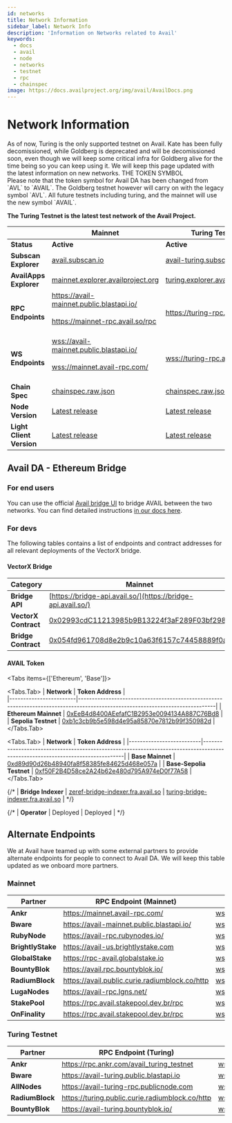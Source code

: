```yaml
---
id: networks
title: Network Information
sidebar_label: Network Info
description: 'Information on Networks related to Avail'
keywords:
  - docs
  - avail
  - node
  - networks
  - testnet
  - rpc
  - chainspec
image: https://docs.availproject.org/img/avail/AvailDocs.png
---
```



# Network Information

<Callout type="info">
As of now, Turing is the only supported testnet on Avail. Kate has been fully decomissioned, while Goldberg is deprecated and will be decomissioned soon, even though we will keep
some critical infra for Goldberg alive for the time being so you can keep using it.
We will keep this page updated with the latest information on new networks.
</Callout>

<Callout emoji="⚠️" type="warning">
THE TOKEN SYMBOL<br/>
Please note that the token symbol for Avail DA has been changed from `AVL` to `AVAIL`.
The Goldberg testnet however will carry on with the legacy symbol `AVL`.
All future testnets including turing, and the mainnet will use the new symbol `AVAIL`.
</Callout>

**The Turing Testnet is the latest test network of the Avail Project.**

|                          | **Mainnet**                                                                                                                                                                                               | **Turing Testnet**                                                                                                               | **Goldberg Testnet**                                                                                                          |
| ------------------------ | ----------------------------------------------------------------------------------------------------------------------------------------------------------------------------------------------------------| ---------------------------------------------------------------------------------------------------------------------------------| ----------------------------------------------------------------------------------------------------------------------------- | 
| **Status**               | **Active**                                                                                                                                                                                                | **Active**                                                                                                                       | **Deprecated**                                                                                                                | 
| **Subscan Explorer**     | [<ins>avail.subscan.io</ins>](https://avail.subscan.io/)                                                                                                                                                  | [<ins>avail-turing.subscan.io</ins>](https://avail-turing.subscan.io/)                                                           | [<ins>avail-goldberg.subscan.io/</ins>](https://avail-goldberg.subscan.io/)                                                   |
| **AvailApps Explorer**   | [<ins>mainnet.explorer.availproject.org</ins>](http://mainnet.explorer.availproject.org/)                                                                                                                 | [<ins>turing.explorer.availproject.org</ins>](http://turing.explorer.availproject.org/)                                          | [<ins>explorer.avail.so</ins>](https://explorer.avail.so/)                                                                    |
| **RPC Endpoints**        | [<ins>https://avail-mainnet.public.blastapi.io/</ins>](https://avail-mainnet.public.blastapi.io/) <br/><br/> [<ins>https://mainnet-rpc.avail.so/rpc</ins>](https://mainnet-rpc.avail.so/rpc) <br/><br/>   | [<ins>https://turing-rpc.avail.so/rpc</ins>](https://turing-rpc.avail.so/rpc)                                                    | [<ins>https://goldberg.avail.tools/api</ins>](https://goldberg.avail.tools/api)                                               |
| **WS Endpoints**         | [<ins>wss://avail-mainnet.public.blastapi.io/</ins>](wss://avail-mainnet.public.blastapi.io/) <br/><br/>  [<ins>wss://mainnet.avail-rpc.com/</ins>](wss://mainnet.avail-rpc.com/)  <br/><br/>             | [<ins>wss://turing-rpc.avail.so/ws</ins>](wss://turing-rpc.avail.so/ws)                                                          | [<ins>wss://goldberg.avail.tools/ws</ins>](wss://goldberg.avail.tools/ws)                                                     |
| **Chain Spec**           | [<ins>chainspec.raw.json</ins>](https://raw.githubusercontent.com/availproject/avail/main/misc/genesis/mainnet.chain.spec.raw.json)                                                                       | [<ins>chainspec.raw.json</ins>](https://github.com/availproject/avail/blob/main/misc/genesis/testnet.turing.chain.spec.raw.json) | [<ins>chainspec.raw.json</ins>](https://github.com/availproject/avail/blob/main/misc/genesis/testnet.goldberg.chain.raw.json) |
| **Node Version**         | [<ins>Latest release</ins>](https://github.com/availproject/avail/releases)                                                                                                                               | [<ins>Latest release</ins>](https://github.com/availproject/avail/releases)                                                     | [<ins>v1.10.0.0</ins>](https://github.com/availproject/avail/releases/tag/v1.10.0.0)                                          |
| **Light Client Version** | [<ins>Latest release</ins>](https://github.com/availproject/avail-light/releases)                                                                                                                         | [<ins>Latest release</ins>](https://github.com/availproject/avail-light/releases)                                                | [<ins>v1.7.6</ins>](https://github.com/availproject/avail-light/releases/tag/v1.7.6)                                          |

## Avail DA - Ethereum Bridge

### For end users

You can use the official [Avail bridge UI](https://bridge.availproject.org/) to bridge AVAIL between the two networks.
You can find detailed instructions [in our docs here](/docs/end-user-guide/vectorx).

### For devs

The following tables contains a list of endpoints and contract addresses for all relevant
deployments of the VectorX bridge.

#### VectorX Bridge

| **Category**                  | **Mainnet**                                                                                                                                             | **Testnet**                                                                                     |                              
|-------------------------------|---------------------------------------------------------------------------------------------------------------------------|-------------------------------------------------------------------------------------------------------------------------------|
| **Bridge API**                | [https://bridge-api.avail.so/](https://bridge-api.avail.so/)                                                              | [https://turing-bridge-api.avail.so/](https://turing-bridge-api.avail.so/)                                                    |
| **VectorX Contract**          | [0x02993cdC11213985b9B13224f3aF289F03bf298d](https://etherscan.io/address/0x02993cdC11213985b9B13224f3aF289F03bf298d)     | [0xe542db219a7e2b29c7aeaeace242c9a2cd528f96](https://sepolia.etherscan.io/address/0xe542db219a7e2b29c7aeaeace242c9a2cd528f96) |
| **Bridge Contract**           | [0x054fd961708d8e2b9c10a63f6157c74458889f0a](https://etherscan.io/address/0x054fd961708d8e2b9c10a63f6157c74458889f0a)     | [0x967F7DdC4ec508462231849AE81eeaa68Ad01389](https://sepolia.etherscan.io/address/0x967F7DdC4ec508462231849AE81eeaa68Ad01389) |

#### AVAIL Token

<Tabs items={['Ethereum', 'Base']}>

<Tabs.Tab>
| **Network**           | **Token Address**                                                                                                             |                                                                                                                                      
|------------------------|-------------------------------------------------------------------------------------------------------------------------------|
| **Ethereum Mainnet**            | [0xEeB4d8400AEefafC1B2953e0094134A887C76Bd8](https://etherscan.io/token/0xEeB4d8400AEefafC1B2953e0094134A887C76Bd8)           |
| **Sepolia Testnet**    | [0xb1c3cb9b5e598d4e95a85870e7812b99f350982d](https://sepolia.etherscan.io/address/0xb1c3cb9b5e598d4e95a85870e7812b99f350982d) |
</Tabs.Tab>

<Tabs.Tab>
| **Network**             | **Token Address**                                                                                                             |
|--------------------------|-------------------------------------------------------------------------------------------------------------------------------|
| **Base Mainnet**         | [0xd89d90d26b48940fa8f58385fe84625d468e057a](https://basescan.org/address/0xd89d90d26b48940fa8f58385fe84625d468e057a)         |
| **Base-Sepolia Testnet** | [0xf50F2B4D58ce2A24b62e480d795A974eD0f77A58](https://sepolia.basescan.org/address/0xf50F2B4D58ce2A24b62e480d795A974eD0f77A58) |
</Tabs.Tab>

</Tabs>


{/* | **Bridge Indexer**            | [zeref-bridge-indexer.fra.avail.so](https://zeref-bridge-indexer.fra.avail.so)         | [turing-bridge-indexer.fra.avail.so](https://turing-bridge-indexer.fra.avail.so/)       | */}

{/* | **Operator**           | Deployed                                                                                      | Deployed                                                                                        | */}


## Alternate Endpoints

We at Avail have teamed up with some external partners to provide alternate endpoints for
people to connect to Avail DA. We will keep this table updated as we onboard more partners.

### Mainnet

| **Partner**              | **RPC Endpoint (Mainnet)**                                                                        | **WSS Endpoint (Mainnet)**                                                                    |
| ------------------------ | --------------------------------------------------------------------------------------------------| ----------------------------------------------------------------------------------------------|
| **Ankr**                 | [<ins>https://mainnet.avail-rpc.com/</ins>](https://mainnet.avail-rpc.com/)                       | [<ins>wss://mainnet.avail-rpc.com/</ins>](wss://mainnet.avail-rpc.com/)           |
| **Bware**                | [<ins>https://avail-mainnet.public.blastapi.io/</ins>](https://avail-mainnet.public.blastapi.io/) | [<ins>wss://avail-mainnet.public.blastapi.io/</ins>](wss://avail-mainnet.public.blastapi.io/) | 
| **RubyNode**             | [<ins>https://avail-rpc.rubynodes.io/</ins>](https://avail-rpc.rubynodes.io/)                     | [<ins>wss://avail-rpc.rubynodes.io/</ins>](wss://avail-rpc.rubynodes.io/)                     | 
| **BrightlyStake**        | [<ins>https://avail-us.brightlystake.com</ins>](https://avail-us.brightlystake.com)               | [<ins>wss://avail-us.brightlystake.com</ins>](wss://avail-us.brightlystake.com)               | 
| **GlobalStake**          | [<ins>https://rpc-avail.globalstake.io</ins>](https://rpc-avail.globalstake.io)                   | [<ins>wss://rpc-avail.globalstake.io</ins>](wss://rpc-avail.globalstake.io)                   | 
| **BountyBlok**           | [<ins>https://avail.rpc.bountyblok.io/</ins>](https://avail.rpc.bountyblok.io/)                 | [<ins>wss://avail.rpc.bountyblok.io/</ins>](wss://avail.rpc.bountyblok.io/)                 | 
| **RadiumBlock**          | [<ins>https://avail.public.curie.radiumblock.co/http</ins>](https://avail.public.curie.radiumblock.co/http)     | [<ins>wss://avail.public.curie.radiumblock.co/ws</ins>](wss://avail.public.curie.radiumblock.co/ws) |
| **LugaNodes**            | [<ins>https://avail-rpc.lgns.net/</ins>](https://avail-rpc.lgns.net/)                             | [<ins>wss://avail-rpc.lgns.net/</ins>](wss://avail-rpc.lgns.net/)                             |
| **StakePool**            | [<ins>https://rpc.avail.stakepool.dev.br/rpc</ins>](https://rpc.avail.stakepool.dev.br/rpc)       | [<ins>wss://rpc.avail.stakepool.dev.br/ws</ins>](wss://rpc.avail.stakepool.dev.br/ws)         |
| **OnFinality**           | [<ins>https://rpc.avail.stakepool.dev.br/rpc</ins>](https://rpc.avail.stakepool.dev.br/rpc)       | [<ins>wss://rpc.avail.stakepool.dev.br/ws</ins>](wss://rpc.avail.stakepool.dev.br/ws)         |

### Turing Testnet

| **Partner**              | **RPC Endpoint (Turing)**                                                                         | **WSS Endpoint (Turing)**                                                                 |
| ------------------------ | --------------------------------------------------------------------------------------------------| ------------------------------------------------------------------------------------------|
| **Ankr**                 | [<ins>https://rpc.ankr.com/avail_turing_testnet</ins>](https://rpc.ankr.com/avail_turing_testnet) | [<ins>wss://turing-testnet.avail-rpc.com</ins>](wss://turing-testnet.avail-rpc.com)       |
| **Bware**                | [<ins>https://avail-turing.public.blastapi.io</ins>](https://avail-turing.public.blastapi.io)     | [<ins>wss://avail-turing.public.blastapi.io</ins>](wss://avail-turing.public.blastapi.io) |
| **AllNodes**             | [<ins>https://avail-turing-rpc.publicnode.com</ins>](https://avail-turing-rpc.publicnode.com)     | [<ins>wss://avail-turing-rpc.publicnode.com</ins>](wss://avail-turing-rpc.publicnode.com) |
| **RadiumBlock**          | [<ins>https://turing.public.curie.radiumblock.co/http</ins>](https://turing.public.curie.radiumblock.co/http)     | [<ins>wss://turing.public.curie.radiumblock.co/ws</ins>](wss://turing.public.curie.radiumblock.co/ws) |
| **BountyBlok**           | [<ins>https://avail-turing.bountyblok.io/</ins>](https://avail-turing.bountyblok.io/)             | [<ins>wss://avail-turing.bountyblok.io</ins>](wss://avail-turing.bountyblok.io)           |
